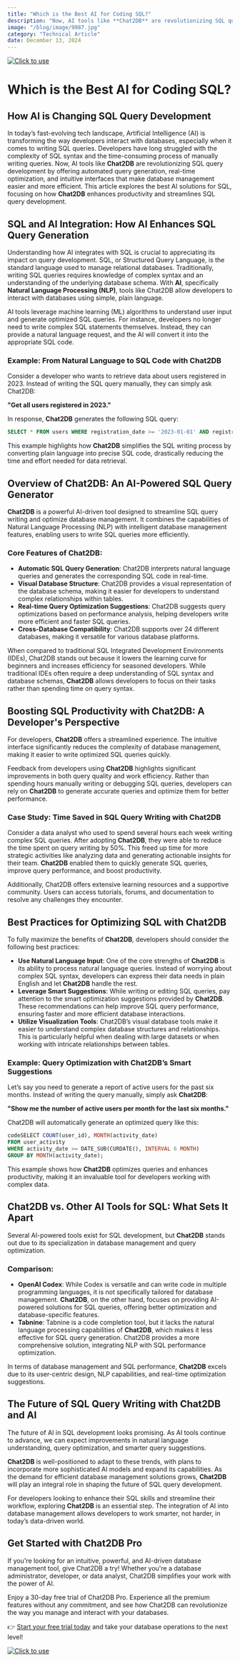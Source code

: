 ```yaml
---
title: "Which is the Best AI for Coding SQL?"
description: "Now, AI tools like **Chat2DB** are revolutionizing SQL query development by offering automated query generation, real-time optimization, and intuitive interfaces that make database management easier and more efficient."
image: "/blog/image/9987.jpg"
category: "Technical Article"
date: December 13, 2024
---
```

[![Click to use](/image/blog/bg/chat2db1.png)](https://app.chat2db.ai/)
# Which is the Best AI for Coding SQL?


<Authors date="December 13, 2024">
  <Author name="Jing" link="https://chat2db.ai" />
</Authors>

## How AI is Changing SQL Query Development

In today’s fast-evolving tech landscape, Artificial Intelligence (AI) is transforming the way developers interact with databases, especially when it comes to writing SQL queries. Developers have long struggled with the complexity of SQL syntax and the time-consuming process of manually writing queries. Now, AI tools like **Chat2DB** are revolutionizing SQL query development by offering automated query generation, real-time optimization, and intuitive interfaces that make database management easier and more efficient. This article explores the best AI solutions for SQL, focusing on how **Chat2DB** enhances productivity and streamlines SQL query development.

## SQL and AI Integration: How AI Enhances SQL Query Generation

Understanding how AI integrates with SQL is crucial to appreciating its impact on query development. SQL, or Structured Query Language, is the standard language used to manage relational databases. Traditionally, writing SQL queries requires knowledge of complex syntax and an understanding of the underlying database schema. With **AI**, specifically **Natural Language Processing (NLP)**, tools like Chat2DB allow developers to interact with databases using simple, plain language.

AI tools leverage machine learning (ML) algorithms to understand user input and generate optimized SQL queries. For instance, developers no longer need to write complex SQL statements themselves. Instead, they can provide a natural language request, and the AI will convert it into the appropriate SQL code.

### Example: From Natural Language to SQL Code with Chat2DB

Consider a developer who wants to retrieve data about users registered in 2023. Instead of writing the SQL query manually, they can simply ask Chat2DB:

**"Get all users registered in 2023."**

In response, **Chat2DB** generates the following SQL query:

```sql
SELECT * FROM users WHERE registration_date >= '2023-01-01' AND registration_date < '2024-01-01';
```

This example highlights how **Chat2DB** simplifies the SQL writing process by converting plain language into precise SQL code, drastically reducing the time and effort needed for data retrieval.

## Overview of Chat2DB: An AI-Powered SQL Query Generator

**Chat2DB** is a powerful AI-driven tool designed to streamline SQL query writing and optimize database management. It combines the capabilities of Natural Language Processing (NLP) with intelligent database management features, enabling users to write SQL queries more efficiently.

### Core Features of Chat2DB:

- **Automatic SQL Query Generation**: Chat2DB interprets natural language queries and generates the corresponding SQL code in real-time.
- **Visual Database Structure**: Chat2DB provides a visual representation of the database schema, making it easier for developers to understand complex relationships within tables.
- **Real-time Query Optimization Suggestions**: Chat2DB suggests query optimizations based on performance analysis, helping developers write more efficient and faster SQL queries.
- **Cross-Database Compatibility**: Chat2DB supports over 24 different databases, making it versatile for various database platforms.

When compared to traditional SQL Integrated Development Environments (IDEs), Chat2DB stands out because it lowers the learning curve for beginners and increases efficiency for seasoned developers. While traditional IDEs often require a deep understanding of SQL syntax and database schemas, **Chat2DB** allows developers to focus on their tasks rather than spending time on query syntax.

## Boosting SQL Productivity with Chat2DB: A Developer's Perspective

For developers, **Chat2DB** offers a streamlined experience. The intuitive interface significantly reduces the complexity of database management, making it easier to write optimized SQL queries quickly.

Feedback from developers using **Chat2DB** highlights significant improvements in both query quality and work efficiency. Rather than spending hours manually writing or debugging SQL queries, developers can rely on **Chat2DB** to generate accurate queries and optimize them for better performance.

### Case Study: Time Saved in SQL Query Writing with Chat2DB

Consider a data analyst who used to spend several hours each week writing complex SQL queries. After adopting **Chat2DB**, they were able to reduce the time spent on query writing by 50%. This freed up time for more strategic activities like analyzing data and generating actionable insights for their team. **Chat2DB** enabled them to quickly generate SQL queries, improve query performance, and boost productivity.

Additionally, Chat2DB offers extensive learning resources and a supportive community. Users can access tutorials, forums, and documentation to resolve any challenges they encounter.

## Best Practices for Optimizing SQL with Chat2DB

To fully maximize the benefits of **Chat2DB**, developers should consider the following best practices:

- **Use Natural Language Input**: One of the core strengths of **Chat2DB** is its ability to process natural language queries. Instead of worrying about complex SQL syntax, developers can express their data needs in plain English and let **Chat2DB** handle the rest.
- **Leverage Smart Suggestions**: While writing or editing SQL queries, pay attention to the smart optimization suggestions provided by **Chat2DB**. These recommendations can help improve SQL query performance, ensuring faster and more efficient database interactions.
- **Utilize Visualization Tools**: Chat2DB’s visual database tools make it easier to understand complex database structures and relationships. This is particularly helpful when dealing with large datasets or when working with intricate relationships between tables.

### Example: Query Optimization with Chat2DB’s Smart Suggestions

Let’s say you need to generate a report of active users for the past six months. Instead of writing the query manually, simply ask **Chat2DB**:

**"Show me the number of active users per month for the last six months."**

Chat2DB will automatically generate an optimized query like this:

```sql
codeSELECT COUNT(user_id), MONTH(activity_date) 
FROM user_activity 
WHERE activity_date >= DATE_SUB(CURDATE(), INTERVAL 6 MONTH) 
GROUP BY MONTH(activity_date);
```

This example shows how **Chat2DB** optimizes queries and enhances productivity, making it an invaluable tool for developers working with complex data.

## Chat2DB vs. Other AI Tools for SQL: What Sets It Apart

Several AI-powered tools exist for SQL development, but **Chat2DB** stands out due to its specialization in database management and query optimization.

### Comparison:

- **OpenAI Codex**: While Codex is versatile and can write code in multiple programming languages, it is not specifically tailored for database management. **Chat2DB**, on the other hand, focuses on providing AI-powered solutions for SQL queries, offering better optimization and database-specific features.
- **Tabnine**: Tabnine is a code completion tool, but it lacks the natural language processing capabilities of **Chat2DB**, which makes it less effective for SQL query generation. Chat2DB provides a more comprehensive solution, integrating NLP with SQL performance optimization.

In terms of database management and SQL performance, **Chat2DB** excels due to its user-centric design, NLP capabilities, and real-time optimization suggestions.

## The Future of SQL Query Writing with Chat2DB and AI

The future of AI in SQL development looks promising. As AI tools continue to advance, we can expect improvements in natural language understanding, query optimization, and smarter query suggestions.

**Chat2DB** is well-positioned to adapt to these trends, with plans to incorporate more sophisticated AI models and expand its capabilities. As the demand for efficient database management solutions grows, **Chat2DB** will play an integral role in shaping the future of SQL query development.

For developers looking to enhance their SQL skills and streamline their workflow, exploring **Chat2DB** is an essential step. The integration of AI into database management allows developers to work smarter, not harder, in today’s data-driven world.

## Get Started with Chat2DB Pro

If you're looking for an intuitive, powerful, and AI-driven database management tool, give Chat2DB a try! Whether you're a database administrator, developer, or data analyst, Chat2DB simplifies your work with the power of AI.

Enjoy a 30-day free trial of Chat2DB Pro. Experience all the premium features without any commitment, and see how Chat2DB can revolutionize the way you manage and interact with your databases.

👉 [Start your free trial today](https://app.chat2db.ai/) and take your database operations to the next level!

[![Click to use](/image/blog/bg/chat2db.jpg)](https://app.chat2db.ai/)
